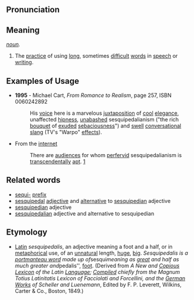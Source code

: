 ==Pronunciation==

==Meaning==
''[[noun]].''
# The [[practice]] of using [[long]], sometimes [[difficult]] [[word|words]] in [[speech]] or [[writing]].

==Examples of Usage==
*'''1995''' - Michael Cart, ''From Romance to Realism'', page 257, ISBN 0060242892
*: His [[voice]] here is a marvelous [[juxtaposition]] of [[cool]] [[elegance]], unaffected [[hipness]], [[unabashed]] sesquipedalianism ("the rich [[bouquet]] of [[exude|exuded]] [[sebaciousness]]") and [[swell]] [[conversational]] [[slang]] (TV's "Warpo" [[effect|effects]]).
*From the [[internet]]
*: There are [[audience|audiences]] for whom [[perfervid]] sesquipedalianism is [[transcendentally]] [[apt]]. [http://anitraweb.org/kalliope/simplicity.html]

==Related words==
* [[sequi-]] [[prefix]]
* [[sesquipedal]] [[adjective]] and [[alternative]] to [[sesquipedian]] adjective
* [[sesquipedian]] adjective 
* [[sesquipedalian]] adjective and alternative to sesquipedian

==Etymology==
* [[Latin]] ''sesquipedalis'', an adjective meaning a foot and a half, or in [[metaphor|metaphorical]] use, of an [[unnatural]] length, [[huge]], [[big]]. ''Sesquipedalis is a [[portmanteau word]] made up of ''sesqui'' meaning as [[great]] and half as much greater and ''pedalis'', [[foot]]. (Derived from <i>A New and [[Copious]] [[Lexicon]] of the Latin [[Language]]; [[compile|Compiled]] chiefly from the Magnum Totius Latinitatis Lexicon of Facciolati and Forcellini, and the [[German]] [[Works]] of Scheller and Luenemann</i>, Edited by F. P. Leverett, Wilkins, Carter & Co., Boston, 1849.)